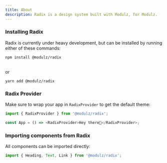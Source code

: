```yaml
---
title: About
description: Radix is a design system built with Modulz, for Modulz.
---
```


### Installing Radix

Radix is currently under heavy development, but can be installed by running either of these commands:

```
npm install @modulz/radix
```

<br />
or

```
yarn add @modulz/radix
```

### Radix Provider

Make sure to wrap your app in `RadixProvider` to get the default theme:

```js
import { RadixProvider } from '@modulz/radix';

const App = () => <RadixProvider>Hey there👋</RadixProvider>;
```

### Importing components from Radix

All components can be imported directly:

```js
import { Heading, Text, Link } from '@modulz/radix';
```
